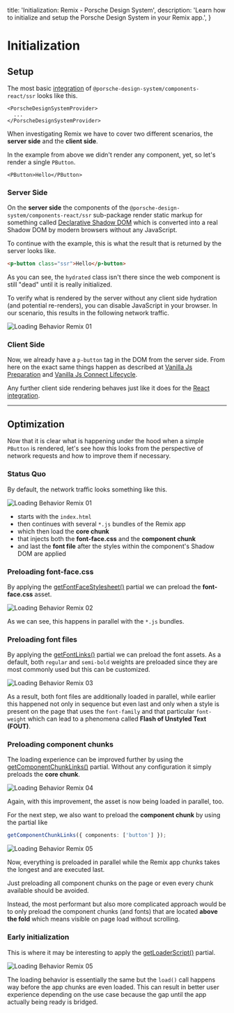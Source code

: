 
  title: 'Initialization: Remix - Porsche Design System',
  description: 'Learn how to initialize and setup the Porsche Design System in your Remix app.',
}

# Initialization

## Setup

The most basic [integration](developing/remix/getting-started#integration) of
`@porsche-design-system/components-react/ssr` looks like this.

```tsx
<PorscheDesignSystemProvider>
  ...
</PorscheDesignSystemProvider>
```

When investigating Remix we have to cover two different scenarios, the **server side** and the **client side**.

In the example from above we didn't render any component, yet, so let's render a single `PButton`.

```tsx
<PButton>Hello</PButton>
```

### Server Side

On the **server side** the components of the `@porsche-design-system/components-react/ssr` sub-package render static
markup for something called [Declarative Shadow DOM](https://web.dev/declarative-shadow-dom)
which is converted into a real Shadow DOM by modern browsers without any JavaScript.

To continue with the example, this is what the result that is returned by the server looks like.

```html
<p-button class="ssr">Hello</p-button>
```

As you can see, the `hydrated` class isn't there since the web component is still "dead" until it is really initialized.

To verify what is rendered by the server without any client side hydration (and potential re-renders), you can disable
JavaScript in your browser. In our scenario, this results in the following network traffic.

![Loading Behavior Remix 01](/assets/loading-behavior-remix-01.jpg)

### Client Side

Now, we already have a `p-button` tag in the DOM from the server side.
From here on the exact same things happen as described at
[Vanilla Js Preparation](must-know/initialization/vanilla-js#preparation) and
[Vanilla Js Connect Lifecycle](must-know/initialization/vanilla-js#connect-lifecycle).

Any further client side rendering behaves just like it does for the
[React integration](must-know/initialization/react#mounting).

---

## Optimization

Now that it is clear what is happening under the hood when a simple `PButton` is rendered, let's see how this looks from
the perspective of network requests and how to improve them if necessary.

### Status Quo

By default, the network traffic looks something like this.

![Loading Behavior Remix 01](/assets/loading-behavior-remix-02.jpg)

- starts with the `index.html`
- then continues with several `*.js` bundles of the Remix app
- which then load the **core chunk**
- that injects both the **font-face.css** and the **component chunk**
- and last the **font file** after the styles within the component's Shadow DOM are applied

### Preloading font-face.css

By applying the [getFontFaceStylesheet()](partials/font-face-stylesheet) partial we can preload the **font-face.css**
asset.

![Loading Behavior Remix 02](/assets/loading-behavior-remix-03.jpg)

As we can see, this happens in parallel with the `*.js` bundles.

### Preloading font files

By applying the [getFontLinks()](partials/font-links) partial we can preload the font assets. As a default, both
`regular` and `semi-bold` weights are preloaded since they are most commonly used but this can be customized.

![Loading Behavior Remix 03](/assets/loading-behavior-remix-04.jpg)

As a result, both font files are additionally loaded in parallel, while earlier this happened not only in sequence but
even last and only when a style is present on the page that uses the `font-family` and that particular `font-weight`
which can lead to a phenomena called **Flash of Unstyled Text (FOUT)**.

### Preloading component chunks

The loading experience can be improved further by using the [getComponentChunkLinks()](partials/component-chunk-links)
partial. Without any configuration it simply preloads the **core chunk**.

![Loading Behavior Remix 04](/assets/loading-behavior-remix-05.jpg)

Again, with this improvement, the asset is now being loaded in parallel, too.

For the next step, we also want to preload the **component chunk** by using the partial like

```ts
getComponentChunkLinks({ components: ['button'] });
```

![Loading Behavior Remix 05](/assets/loading-behavior-remix-06.jpg)

Now, everything is preloaded in parallel while the Remix app chunks takes the longest and are executed last.

<Notification heading="Hint" headingTag="h4" state="warning">
  Just preloading all component chunks on the page or even every chunk available should be avoided.

  Instead, the most performant but also more complicated approach would be to only preload the component chunks
  (and fonts) that are located **above the fold** which means visible on page load without scrolling.
</Notification>

### Early initialization

This is where it may be interesting to apply the [getLoaderScript()](partials/loader-script) partial.

![Loading Behavior Remix 05](/assets/loading-behavior-remix-07.jpg)

The loading behavior is essentially the same but the `load()` call happens way before the app chunks are even loaded.
This can result in better user experience depending on the use case because the gap until the app actually being ready
is bridged.


